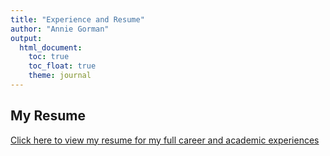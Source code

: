 ```yaml
---
title: "Experience and Resume"
author: "Annie Gorman"
output: 
  html_document:
    toc: true
    toc_float: true
    theme: journal
---
```


## My Resume
[Click here to view my resume for my full career and academic experiences](Files/GormanResume092024.pdf)